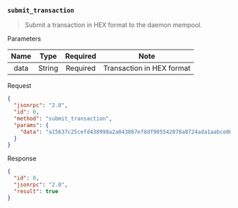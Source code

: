 ### `submit_transaction`

> Submit a transaction in HEX format to the daemon mempool.

Parameters

| Name |  Type  | Required |            Note           |
|:----:|:------:|:--------:|:-------------------------:|
| data | String | Required | Transaction in HEX format |

Request

```json
{
  "jsonrpc": "2.0",
  "id": 0,
  "method": "submit_transaction",
  "params": {
    "data": "a15637c25cefd438998a2a043867ef8df905542078a8724ada1aabce003df3cc010100000000000000000000000000000000000000000000000000000000000000000000000000003a986c24cdc1c8ee8f028b8cafe7b79a66a0902f26d89dd54eeff80abcf251a9a3bd0000000000000003e80000000000000002d297ef720d388ff2aaedf6755a1f93b4ac1b55c987da5dc53c19350d8a779d970c7f4cfcc25d2f4ce3f4ef3a77d0f31d15635d221d5a72ef6651dbb7f1810301"
  }
}
```

Response

```json
{
  "id": 0,
  "jsonrpc": "2.0",
  "result": true
}
```